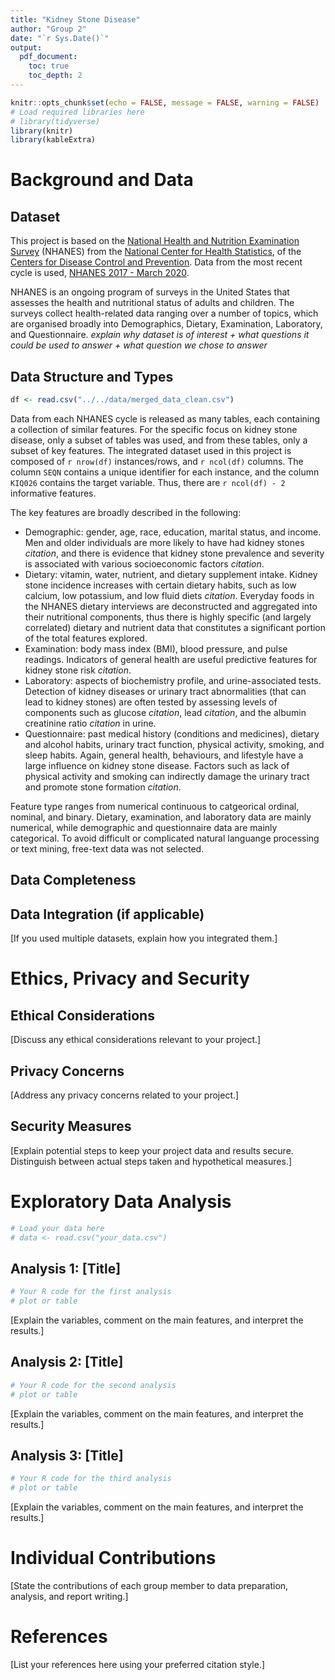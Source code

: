 ```yaml
---
title: "Kidney Stone Disease"
author: "Group 2"
date: "`r Sys.Date()`"
output: 
  pdf_document:
    toc: true
    toc_depth: 2
---
```


```r
knitr::opts_chunk$set(echo = FALSE, message = FALSE, warning = FALSE)
# Load required libraries here
# library(tidyverse)
library(knitr)
library(kableExtra)
```

\newpage

# Background and Data

## Dataset

This project is based on the [National Health and Nutrition Examination Survey](https://www.cdc.gov/nchs/nhanes/index.htm) (NHANES) from the [National Center for Health Statistics](https://www.cdc.gov/nchs/index.htm), of the [Centers for Disease Control and Prevention](https://www.cdc.gov/). Data from the most recent cycle is used, [NHANES 2017 - March 2020](https://wwwn.cdc.gov/nchs/nhanes/continuousnhanes/default.aspx?Cycle=2017-2020).

NHANES is an ongoing program of surveys in the United States that assesses the health and nutritional status of adults and children. The surveys collect health-related data ranging over a number of topics, which are organised broadly into Demographics, Dietary, Examination, Laboratory, and Questionnaire. *explain why dataset is of interest + what questions it could be used to answer + what question we chose to answer*

## Data Structure and Types
```r
df <- read.csv("../../data/merged_data_clean.csv")
```

Data from each NHANES cycle is released as many tables, each containing a collection of similar features. For the specific focus on kidney stone disease, only a subset of tables was used, and from these tables, only a subset of key features. The integrated dataset used in this project is composed of `r nrow(df)` instances/rows, and `r ncol(df)` columns. The column `SEQN` contains a unique identifier for each instance, and the column `KIQ026` contains the target variable. Thus, there are `r ncol(df) - 2` informative features. 

The key features are broadly described in the following:

* Demographic: gender, age, race, education, marital status, and income. Men and older individuals are more likely to have had kidney stones *citation*, and there is evidence that kidney stone prevalence and severity is associated with various socioeconomic factors *citation*. 
* Dietary: vitamin, water, nutrient, and dietary supplement intake. Kidney stone incidence increases with certain dietary habits, such as low calcium, low potassium, and low fluid diets *citation*. Everyday foods in the NHANES dietary interviews are deconstructed and aggregated into their nutritional components, thus there is highly specific (and largely correlated) dietary and nutrient data that constitutes a significant portion of the total features explored.
* Examination: body mass index (BMI), blood pressure, and pulse readings. Indicators of general health are useful predictive features for kidney stone risk *citation*.
* Laboratory: aspects of biochemistry profile, and urine-associated tests. Detection of kidney diseases or urinary tract abnormalities (that can lead to kidney stones) are often tested by assessing levels of components such as glucose *citation*, lead *citation*, and the albumin creatinine ratio *citation* in urine.
* Questionnaire: past medical history (conditions and medicines), dietary and alcohol habits, urinary tract function, physical activity, smoking, and sleep habits. Again, general health, behaviours, and lifestyle have a large influence on kidney stone disease. Factors such as lack of physical activity and smoking can indirectly damage the urinary tract and promote stone formation *citation*.

Feature type ranges from numerical continuous to catgeorical ordinal, nominal, and binary. Dietary, examination, and laboratory data are mainly numerical, while demographic and questionnaire data are mainly categorical. To avoid difficult or complicated natural languange processing or text mining, free-text data was not selected.

## Data Completeness



## Data Integration (if applicable)

[If you used multiple datasets, explain how you integrated them.]

# Ethics, Privacy and Security

## Ethical Considerations

[Discuss any ethical considerations relevant to your project.]

## Privacy Concerns

[Address any privacy concerns related to your project.]

## Security Measures

[Explain potential steps to keep your project data and results secure. Distinguish between actual steps taken and hypothetical measures.]

# Exploratory Data Analysis

```r
# Load your data here
# data <- read.csv("your_data.csv")
```

## Analysis 1: [Title]

```r
# Your R code for the first analysis
# plot or table
```

[Explain the variables, comment on the main features, and interpret the results.]

## Analysis 2: [Title]

```r
# Your R code for the second analysis
# plot or table
```

[Explain the variables, comment on the main features, and interpret the results.]

## Analysis 3: [Title]

```r
# Your R code for the third analysis
# plot or table
```

[Explain the variables, comment on the main features, and interpret the results.]

# Individual Contributions

[State the contributions of each group member to data preparation, analysis, and report writing.]

# References

[List your references here using your preferred citation style.]